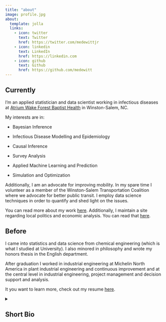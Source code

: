 ```yaml
---
title: "about"
image: profile.jpg
about:
  template: jolla
  links:
    - icon: twitter
      text: Twitter
      href: https://twitter.com/medewittjr
    - icon: linkedin
      text: LinkedIn
      href: https://linkedin.com
    - icon: github
      text: Github
      href: https://github.com/medewitt
---
```


## Currently

I'm an applied statistician and data scientist working in infectious diseases at [Atrium Wake Forest Baptist Health](https://school.wakehealth.edu/departments/internal-medicine/infectious-diseases) in Winston-Salem, NC. 

<left>
My interests are in: 

* Bayesian Inference

* Infectious Disease Modelling and Epidemiology

* Causal Inference

* Survey Analysis

* Applied Machine Learning and Prediction

* Simulation and Optimization

</left>

Additionally, I am an advocate for improving mobility. 
In my spare time I volunteer as a member of the Winston-Salem Transportation Coalition where we advocate for better public transit. 
I employ data science techniques in order to quantify and shed light on the issues. 

You can read more about my work [here](presentations.html). 
Additionally, I maintain a site regarding local politics and economic analysis. 
You can read that [here](https://www.nctriadresearch.com/).

## Before

I came into statistics and data science from chemical engineering (which is what I studied at University). 
I also minored in philosophy and wrote my honors thesis in the English department.

After graduation I worked in industrial engineering at Michelin North America in plant industrial engineering and continuous improvement and at the central level in industrial engineering, project management and decision support and analysis.

It you want to learn more, check out my resume [here](https://michaeldewittjr.com/letters/DeWittResume.pdf).

<details>
<summary><h2>Short Bio</h2> </summary>
Michael DeWitt is an applied statistician and data scientist working in infectious disease research at Atrium Wake Forest Baptist Health, one of the largest health care networks in North Carolina. 
Prior to infectious disease research, Michael has over ten years of experience in manufacturing, higher education analytics, and health care analytics. 
His specialties are Bayesian inference, hierarchical modeling, survey design and analysis, simulation and optimization, network analysis, and applied predictive modeling. 
He holds a bachelor's degree in Chemical Engineering from Clemson University and a Master's Degree in Statistics from North Carolina State University.
</details>